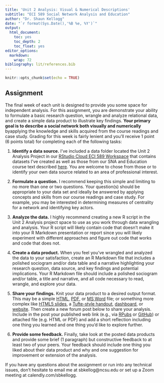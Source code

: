 ```yaml
---
title: 'Unit 2 Analysis: Visual & Numerical Descriptions'
subtitle: "ECI 589 Social Network Analysis and Education"
author: "Dr. Shaun Kellogg"
date: "`r format(Sys.Date(),'%B %e, %Y')`"
output:
  html_document:
    toc: yes
    toc_depth: 2
    toc_float: yes
editor_options:
  markdown:
    wrap: 72
bibliography: lit/references.bib
---
```


```r
knitr::opts_chunk$set(echo = TRUE)
```

## Assignment

The final week of each unit is designed to provide you some space for
independent analysis. For this assignment, you are demonstrate your
ability to formulate a basic research question, wrangle and analyze
relational data, and create a simple data product to illustrate key
findings. **Your primary goal is to describe a social network both
visually and numerically** byapplying the knowledge and skills acquired
from the course readings and case study. Grading for this week is fairly
lenient and you'll receive 1 point (6 points total) for completing each
of the following tasks:

1.  **Identify a data source.** I've included a data folder located the
    Unit 2 Analysis Project in our [RStudio Cloud ECI 589
    Workspace](https://rstudio.cloud/spaces/146919/join?access_code=VgotVV692OpRoxZvrOp9oW8a2EThPX5kHkJ7Vgf8)
    that contains datasets I've created as well as those from our SNA
    and Education course text described
    [here](https://studysites.sagepub.com/carolan/study/resources.htm).
    You are welcome to chose from those or to identify your own data
    source related to an area of professional interest.

2.  **Formulate a question.** I recommend keeping this simple and
    limiting to no more than one or two questions. Your question(s)
    should be appropriate to your data set and ideally be answered by
    applying concepts and skills from our course readings and case
    study. For example, you may be interested in determining measures of
    centrality for a network and identifying key actors.

3.  **Analyze the data.** I highly recommend creating a new R script in
    the Unit 2 Analysis project space to use as you work through data
    wrangling and analysis. Your R script will likely contain code that
    doesn't make it into your R Markdown presentation or report since
    you will likely experiment with different approaches and figure out
    code that works and code that does not.

4.  **Create a data product.** When you feel you've wrangled and
    analyzed the data to your satisfaction, create an R Markdown file
    that includes a polished sociogram and/or data table and a narrative
    highlighting your research question, data source, and key findings
    and potential implications. Your R Markdown file should include a
    polished sociogram and/or table, a title and narrative, and all code
    necessary to read, wrangle, and explore your data.

5.  **Share your findings.** Knit your data product to a desired output
    format. This may be a simple
    [HTML](https://bookdown.org/yihui/rmarkdown/html-document.html),
    [PDF](https://bookdown.org/yihui/rmarkdown/pdf-document.html), or
    [MS Word](https://bookdown.org/yihui/rmarkdown/word-document.html)
    file; or something more complex like [HTML5
    slides](https://bookdown.org/yihui/rmarkdown/ioslides-presentation.html),
    a [Tufte-style
    handout](https://bookdown.org/yihui/rmarkdown/tufte-handouts.html),
    [dashboard](https://rmarkdown.rstudio.com/flexdashboard/), or
    [website](https://bookdown.org/yihui/rmarkdown/rmarkdown-site.html).
    Then create a new forum post below to share your analysis. Include
    in the post your published web link (e.g., via
    [RPubs](https://rpubs.com/about/getting-started) or
    [GitHub](https://towardsdatascience.com/how-to-create-a-free-github-pages-website-53743d7524e1))
    or attached file (e.g. HTML or PDF) and add a short reflection
    including one thing you learned and one thing you'd like to explore
    further.

6.  **Provide some feedback.** Finally, take look at the posted data
    products and provide some brief (1 paragraph) but constructive
    feedback to at least two of your peers. Your feedback should include
    one thing you liked about their data product and why and one
    suggestion for improvement or extension of the analysis.

If you have any questions about the assignment or run into any technical
issues, don't hesitate to email me at sbkellog\@ncsu.edu or set up a
Zoom meeting at calendly.com/sbkellogg.
